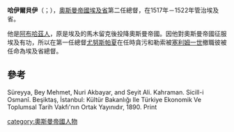'''哈伊爾貝伊'''（{{lang-tr|Hayır Bey}}；{{bd|？||1522年}}），[[奧斯曼帝國|奧斯曼帝國]][[埃及省|埃及省]]第二任總督，在1517年－1522年管治埃及省。

他是[[阿布哈茲人|阿布哈茲人]]，原是埃及的馬木留克後投降奧斯曼帝國。因他對奧斯曼帝國征服埃及有功，所以在第一任總督[[尤努斯帕夏|尤努斯帕夏]]在任時貪污和勒索被[[塞利姆一世|塞利姆一世]]撤職彼被任命為埃及省總督。

==參考==
Süreyya, Bey Mehmet, Nuri Akbayar, and Seyit Ali. Kahraman. Sicill-i Osmanî. Beşiktaş, İstanbul: Kültür Bakanlığı Ile Türkiye Ekonomik Ve Toplumsal Tarih Vakfı'nın Ortak Yayınıdır, 1890. Print

[[category:奧斯曼帝國人物|category:奧斯曼帝國人物]]